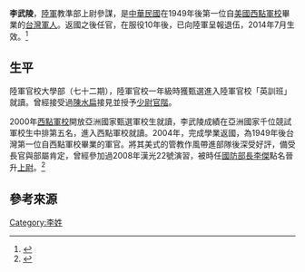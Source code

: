{{人物}}
{{Infobox military person
|name = 李武陵
| birth_date = {{birth date and age|1981|7|17}}
|died = 
|image = 
|caption = 
|nickname =
|placeofbirth = {{ROC-TWN}}[[台東縣|台東縣]]
|placeofdeath = 
|placeofburial =
|allegiance = {{flagicon image|Flag of the Republic of China Army.svg}}[[中華民國陸軍|中華民國陸軍]]
|branch =
|serviceyears = 
|rank = 教準部[[上尉|上尉]][[參謀|參謀]]
|unit =
|commands =  
|battles = 
|awards =
|laterwork =
}}
{{Infobox Political EPW
| educate = 
* 陆军官校72期砲兵科（92年班）
*[[中正預校|中正預校]]（1990年－1994年6月14日）
*直升[[陸軍官校|陸軍官校]]大學部（七十二期）
*[[陸軍官校|陸軍官校]] 英訓班
*[[美國|美國]][[西點軍校|西點軍校]]（2000年8月14日－ 2004年5月29日）
*新加坡管理大學攻讀MBA學位
| past = 
*陸軍第六軍團第21砲指部[[中尉|中尉]][[連長|連長]]
*陸軍教準部[[上尉|上尉]][[參謀|參謀]]
}}

'''李武陵'''，[[陸軍|陸軍]]教準部上尉參謀，是[[中華民國|中華民國]]在1949年後第一位自[[美國|美國]][[西點軍校|西點軍校]]畢業的[[台灣|台灣]][[軍人|軍人]]。返國之後任官，在服役10年後，已向陸軍呈報退伍，2014年7月生效。<ref name="李武陵新聞">{{cite news|language=zh-tw|url=http://news.ltn.com.tw/news/society/breakingnews/1018807|title="台灣首位西點軍校生 回國服役10年即申請退伍|publisher=自由時報|date=2014-05-28|accessdate=2014-05-28|archive-date=2019-09-13|archive-url=https://web.archive.org/web/20190913070106/https://news.ltn.com.tw/news/society/breakingnews/1018807|dead-url=no}}</ref>

==生平==
陸軍官校大學部（七十二期），陸軍官校一年級時獲甄選進入陸軍官校「英訓班」就讀。曾經接受過[[陳水扁|陳水扁]]接見並授予[[少尉|少尉]][[官階|官階]]。

2000年[[西點軍校|西點軍校]]開放亞洲國家甄選軍校生就讀，李武陵成績在亞洲國家千位競試軍校生中排第五名，進入西點軍校就讀。2004年，完成學業返國，為1949年後台灣第一位自西點軍校畢業的軍官。將其美式的管教作風帶進部隊後深受好評，備受長官與部屬肯定，曾經參加過2008年漢光22號演習，被時任[[國防部長|國防部長]][[李傑|李傑]]點名晉升[[上尉|上尉]]。<ref name="新聞">{{cite news|language=zh-tw|url=http://www.epochtimes.com/b5/4/5/26/n549680.htm|title="李武陵西點軍校畢業 兩岸百年僅見|publisher=大紀元|date=2014-05-28|accessdate=2014-05-28|archive-date=2019-12-29|archive-url=https://web.archive.org/web/20191229063248/http://www.epochtimes.com/b5/4/5/26/n549680.htm|dead-url=no}}</ref>

== 參考來源 ==
<div class="references-small">
<references></references>
</div>
[[Category:李姓|Category:李姓]]